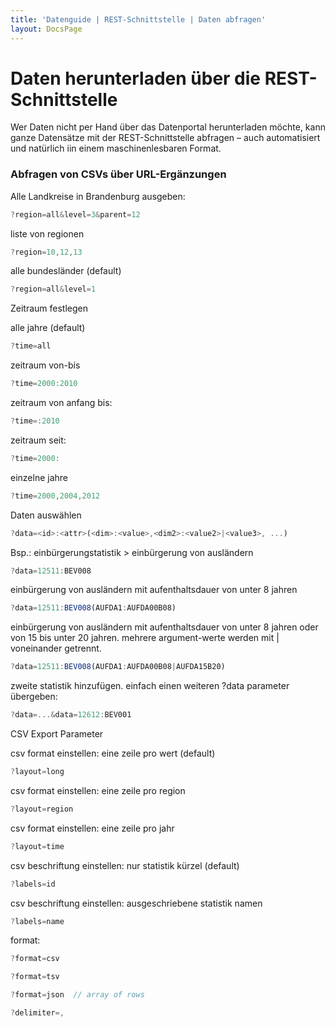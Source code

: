 ```yaml
---
title: 'Datenguide | REST-Schnittstelle | Daten abfragen'
layout: DocsPage
---
```


# Daten herunterladen über die REST-Schnittstelle

Wer Daten nicht per Hand über das Datenportal herunterladen möchte, kann ganze Datensätze mit der REST-Schnittstelle abfragen – auch automatisiert und natürlich iin einem maschinenlesbaren Format.

### Abfragen von CSVs über URL-Ergänzungen

Alle Landkreise in Brandenburg ausgeben:

```js
?region=all&level=3&parent=12
```

liste von regionen

```js
?region=10,12,13
```

alle bundesländer (default)

```js
?region=all&level=1
```

Zeitraum festlegen

alle jahre (default)

```js
?time=all
```

zeitraum von-bis

```js
?time=2000:2010
```

zeitraum von anfang bis:

```js
?time=:2010
```

zeitraum seit:

```js
?time=2000:
```

einzelne jahre

```js
?time=2000,2004,2012
```

Daten auswählen

```js
?data=<id>:<attr>(<dim>:<value>,<dim2>:<value2>|<value3>, ...)
```

Bsp.: einbürgerungstatistik > einbürgerung von ausländern

```js
?data=12511:BEV008
```

einbürgerung von ausländern mit aufenthaltsdauer von unter 8 jahren

```js
?data=12511:BEV008(AUFDA1:AUFDA00B08)
```

einbürgerung von ausländern mit aufenthaltsdauer von unter 8 jahren oder von 15 bis unter 20 jahren. mehrere argument-werte werden mit | voneinander getrennt.

```js
?data=12511:BEV008(AUFDA1:AUFDA00B08|AUFDA15B20)
```

zweite statistik hinzufügen. einfach einen weiteren ?data parameter übergeben:

```js
?data=...&data=12612:BEV001
```

CSV Export Parameter

csv format einstellen: eine zeile pro wert (default)

```js
?layout=long
```

csv format einstellen: eine zeile pro region

```js
?layout=region
```

csv format einstellen: eine zeile pro jahr

```js
?layout=time
```

csv beschriftung einstellen: nur statistik kürzel (default)

```js
?labels=id
```

csv beschriftung einstellen: ausgeschriebene statistik namen

```js
?labels=name
```

format:

```js
?format=csv

?format=tsv

?format=json  // array of rows

?delimiter=,
```
